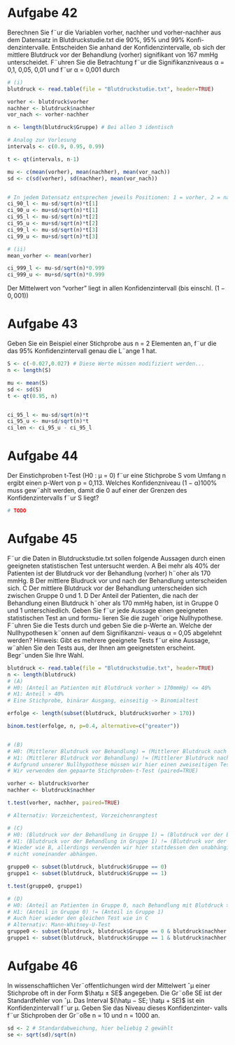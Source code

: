 # Aufgabe 42
Berechnen Sie f¨ur die Variablen vorher, nachher und vorher-nachher
aus dem Datensatz in Blutdruckstudie.txt die 90%, 95% und 99% Konfi-
denzintervalle. Entscheiden Sie anhand der Konfidenzintervalle, ob sich der
mittlere Blutdruck vor der Behandlung (vorher) signifikant von 167 mmHg
unterscheidet. F¨uhren Sie die Betrachtung f¨ur die Signifikanzniveaus α =
0,1, 0,05, 0,01 und f¨ur α = 0,001 durch


```r

# (i)
blutdruck <- read.table(file = "Blutdruckstudie.txt", header=TRUE)

vorher <- blutdruck$vorher
nachher <- blutdruck$nachher
vor_nach <- vorher-nachher

n <- length(blutdruck$Gruppe) # Bei allen 3 identisch

# Analog zur Vorlesung
intervals <- c(0.9, 0.95, 0.99)

t <- qt(intervals, n-1)

mu <- c(mean(vorher), mean(nachher), mean(vor_nach))
sd <- c(sd(vorher), sd(nachher), mean(vor_nach))


# In jedem Datensatz entsprechen jeweils Positionen: 1 = vorher, 2 = nachher, 3 = vorher-nachher
ci_90_l <- mu-sd/sqrt(n)*t[1]
ci_90_u <- mu+sd/sqrt(n)*t[1]
ci_95_l <- mu-sd/sqrt(n)*t[2]
ci_95_u <- mu+sd/sqrt(n)*t[2]
ci_99_l <- mu-sd/sqrt(n)*t[3]
ci_99_u <- mu+sd/sqrt(n)*t[3]

# (ii)
mean_vorher <- mean(vorher)

ci_999_l <- mu-sd/sqrt(n)*0.999
ci_999_u <- mu+sd/sqrt(n)*0.999
```

Der Mittelwert von "vorher" liegt in allen Konfidenzintervall (bis einschl. $(1 - 0,001)$)

# Aufgabe 43
Geben Sie ein Beispiel einer Stichprobe aus n = 2 Elementen an,
f¨ur die das 95% Konfidenzintervall genau die L¨ange 1 hat.
```r
S <- c(-0.027,0.027) # Diese Werte müssen modifiziert werden...
n <- length(S)

mu <- mean(S)
sd <- sd(S)
t <- qt(0.95, n)


ci_95_l <- mu-sd/sqrt(n)*t
ci_95_u <- mu+sd/sqrt(n)*t
ci_len <- ci_95_u - ci_95_l

```


# Aufgabe 44
Der Einstichproben t-Test (H0 : μ = 0) f¨ur eine Stichprobe S
vom Umfang n ergibt einen p-Wert von p = 0,113. Welches Konfidenzniveau
(1 − α)100% muss gew¨ahlt werden, damit die 0 auf einer der Grenzen des
Konfidenzintervalls f¨ur S liegt?

```r
# TODO
```

# Aufgabe 45
F¨ur die Daten in Blutdruckstudie.txt sollen folgende Aussagen
durch einen geeigneten statistischen Test untersucht werden.
A Bei mehr als 40% der Patienten ist der Blutdruck vor der Behandlung
(vorher) h¨oher als 170 mmHg.
B Der mittlere Bludruck vor und nach der Behandlung unterscheiden sich.
C Der mittlere Blutdruck vor der Behandlung unterscheiden sich zwischen
Gruppe 0 und 1.
D Der Anteil der Patienten, die nach der Behandlung einen Blutdruck h¨oher
als 170 mmHg haben, ist in Gruppe 0 und 1 unterschiedlich.
Geben Sie f¨ur jede Aussage einen geeigneten statistischen Test an und formu-
lieren Sie die zugeh¨orige Nullhypothese. F¨uhren Sie die Tests durch und geben
Sie die p-Werte an. Welche der Nullhypothesen k¨onnen auf dem Signifikanzni-
veaus α = 0,05 abgelehnt werden?
Hinweis: Gibt es mehrere geeignete Tests f¨ur eine Aussage, w¨ahlen Sie den
Tests aus, der Ihnen am geeignetsten erscheint. Begr¨unden Sie Ihre Wahl.

```r
blutdruck <- read.table(file = "Blutdruckstudie.txt", header=TRUE)
n <- length(blutdruck)
# (A)
# H0: (Anteil an Patienten mit Blutdruck vorher > 170mmHg) <= 40%
# H1: Anteil > 40%
# Eine Stichprobe, binärar Ausgang, einseitig -> Binomialtest

erfolge <- length(subset(blutdruck, blutdruck$vorher > 170))

binom.test(erfolge, n, p=0.4, alternative=c("greater"))


# (B)
# H0: (Mittlerer Blutdruck vor Behandlung) = (Mittlerer Blutdruck nach Behandlung)
# H1: (Mittlerer Blutdruck vor Behandlung) != (Mittlerer Blutdruck nach Behandlung)
# Aufgrund unserer Nullhypothese müssen wir hier einen zweiseitigen Test durchführen
# Wir verwenden den gepaarte Stichproben-t-Test (paired=TRUE)

vorher <- blutdruck$vorher
nachher <- blutdruck$nachher

t.test(vorher, nachher, paired=TRUE)

# Alternativ: Vorzeichentest, Vorzeichenrangtest

# (C)
# H0: (Blutdruck vor der Behandlung in Gruppe 1) = (Blutdruck vor der Behandlung in Gruppe 0)
# H1: (Blutdruck vor der Behandlung in Gruppe 1) != (Blutdruck vor der Behandlung in Gruppe 0)
# Wieder wie B, allerdings verwenden wir hier stattdessen den unabhängigen t-Test, da die beiden Gruppen
# nicht voneinander abhängen.

gruppe0 <- subset(blutdruck, blutdruck$Gruppe == 0)
gruppe1 <- subset(blutdruck, blutdruck$Gruppe == 1)

t.test(gruppe0, gruppe1)

# (D)
# H0: (Anteil an Patienten in Gruppe 0, nach Behandlung mit Blutdruck > 170mmHg) = (... in Gruppe 1)
# H1: (Anteil in Gruppe 0) != (Anteil in Gruppe 1)
# Auch hier wieder den gleichen Test wie in C
# Alternativ: Mann-Whitney-U-Test
gruppe0 <- subset(blutdruck, blutdruck$Gruppe == 0 & blutdruck$nachher > 170)
gruppe1 <- subset(blutdruck, blutdruck$Gruppe == 1 & blutdruck$nachher > 170)


```

# Aufgabe 46
In wissenschaftlichen Ver¨offentlichungen wird der Mittelwert ˆμ
einer Stichprobe oft in der Form $\hatμ ± SE$ angegeben.
Die Gr¨oße SE ist der Standardfehler von ˆμ. Das Interval $(\hatµ − SE; \hatµ + SE)$
ist ein Konfidenzintervall f¨ur μ. Geben Sie das Niveau dieses Konfidenzinter-
valls f¨ur Stichproben der Gr¨oße n = 10 und n = 1000 an.

```r
sd <- 2 # Standardabweichung, hier beliebig 2 gewählt
se <- sqrt(sd)/sqrt(n)
```


